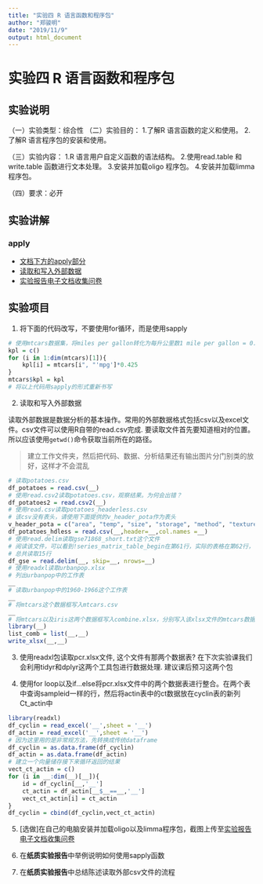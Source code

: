 ```yaml
---
title: "实验四 R 语言函数和程序包"
author: "郑骏明"
date: "2019/11/9"
output: html_document
---
```


# 实验四 R 语言函数和程序包

## 实验说明

（一）实验类型：综合性
（二）实验目的：
1.了解R 语言函数的定义和使用。
2.了解R 语言程序包的安装和使用。

（三）实验内容：
1.R 语言用户自定义函数的语法结构。
2.使用read.table 和write.table 函数进行文本处理。
3.安装并加载oligo 程序包。
4.安装并加载limma 程序包。

（四）要求：必开

## 实验讲解

### apply
- [文档下方的apply部分](lect01/lect_notes.Rmd)
- [读取和写入外部数据](read_write_table.rmd)
- [实验报告电子文档收集问卷](https://www.wjx.cn/jq/50452568.aspx)

## 实验项目

1. 将下面的代码改写，不要使用for循环，而是使用sapply

```r
# 使用mtcars数据集，将miles per gallon转化为每升公里数1 mile per gallon = 0.425公里/升
kpl = c()
for (i in 1:dim(mtcars)[1]){
    kpl[i] = mtcars[i", "'mpg']*0.425
}
mtcars$kpl = kpl
# 将以上代码用sapply的形式重新书写

```

2. 读取和写入外部数据

读取外部数据是数据分析的基本操作。常用的外部数据格式包括csv以及excel文件。csv文件可以使用R自带的read.csv完成. 要读取文件首先要知道相对的位置。所以应该使用`getwd()`命令获取当前所在的路径。

> 建立工作文件夹，然后把代码、数据、分析结果还有输出图片分门别类的放好，这样才不会混乱

```r
# 读取potatoes.csv
df_potatoes = read.csv(__)
# 使用read.csv2读取potatoes.csv，观察结果。为何会出错？
df_potatoes2 = read.csv2(__)
# 使用read.csv读取potatoes_headerless.csv
# 该csv没有表头，请使用下面提供的v_header_pota作为表头
v_header_pota = c("area", "temp", "size", "storage", "method", "texture", "flavor", "moistness")
df_potatoes_hdless = read.csv(__,header=__,col.names =__)
# 使用read.delim读取gse71868_short.txt这个文件
# 阅读该文件，可以看到!series_matrix_table_begin在第61行，实际的表格在第62行，可以使用skip属性跳过前面的61行
# 总共读取15行
df_gse = read.delim(__, skip=__, nrows=__)
# 使用readxl读取urbanpop.xlsx
# 列出urbanpop中的工作表
__
# 读取urbanpop中的1960-1966这个工作表
__
# 将mtcars这个数据框写入mtcars.csv
__
# 将mtcars以及iris这两个数据框写入combine.xlsx，分别写入该xlsx文件的mtcars数据表和iris数据表
library(__)
list_comb = list(__,__)
write_xlsx(__,__)
```
3. 使用readxl包读取pcr.xlsx文件, 这个文件有那两个数据表? 在下次实验课我们会利用tidyr和dplyr这两个工具包进行数据处理. 建议课后预习这两个包

4. 使用for loop以及if...else将pcr.xlsx文件中的两个数据表进行整合。在两个表中查询sampleid一样的行，然后将actin表中的ct数据放在cyclin表的新列Ct_actin中

```r
library(readxl)
df_cyclin = read_excel('__',sheet = '__')
df_actin = read_excel('__',sheet = '__')
# 因为这里用的是非常规方法，先转换成传统dataframe
df_cyclin = as.data.frame(df_cyclin)
df_actin = as.data.frame(df_actin)
# 建立一个向量储存接下来循环返回的结果
vect_ct_actin = c()
for (i in __:dim(__)[__]){
    id = df_cyclin[__,'__']
    ct_actin = df_actin[__$__==__,'__']
    vect_ct_actin[i] = ct_actin
}
df_cyclin = cbind(df_cyclin,vect_ct_actin)
```

5. [选做]在自己的电脑安装并加载oligo以及limma程序包，截图上传至[实验报告电子文档收集问卷](https://www.wjx.cn/jq/50452568.aspx)

6. 在**纸质实验报告**中举例说明如何使用sapply函数
7. 在**纸质实验报告**中总结陈述读取外部csv文件的流程